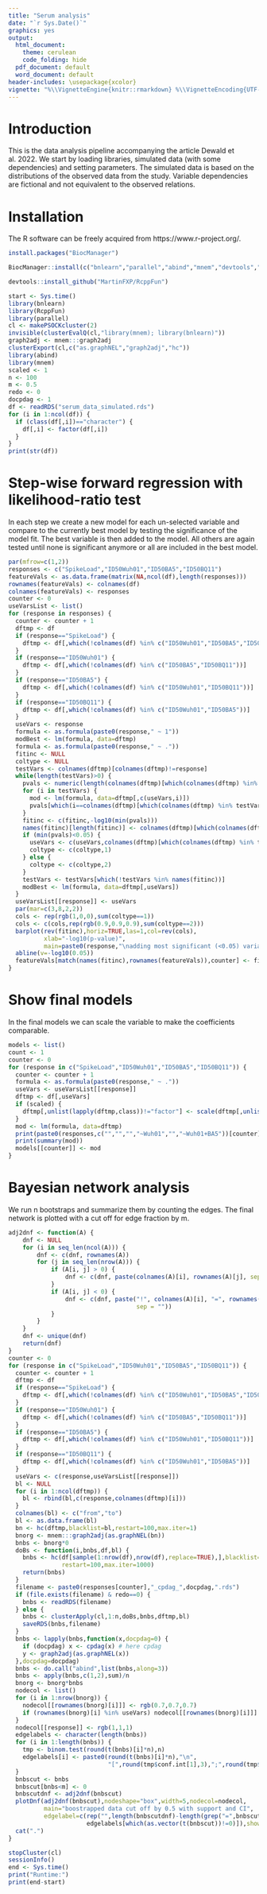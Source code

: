```yaml
---
title: "Serum analysis"
date: "`r Sys.Date()`"
graphics: yes
output:
  html_document:
    theme: cerulean
    code_folding: hide
  pdf_document: default
  word_document: default
header-includes: \usepackage{xcolor}
vignette: "%\\VignetteEngine{knitr::rmarkdown} %\\VignetteEncoding{UTF-8}\n"
---
```


# Introduction

This is the data analysis pipeline accompanying the article Dewald et al. 2022. We start by loading libraries, simulated data (with some dependencies) and setting parameters. The simulated data is based on the distributions of the observed data from the study. Variable dependencies are fictional and not equivalent to the observed relations.

# Installation

The R software can be freely acquired from https://www.r-project.org/.

```r
install.packages("BiocManager")

BiocManager::install(c("bnlearn","parallel","abind","mnem","devtools","lmtest"))

devtools::install_github("MartinFXP/RcppFun")
```

```r
start <- Sys.time()
library(bnlearn)
library(RcppFun)
library(parallel)
cl <- makePSOCKcluster(2)
invisible(clusterEvalQ(cl,"library(mnem); library(bnlearn)"))
graph2adj <- mnem:::graph2adj
clusterExport(cl,c("as.graphNEL","graph2adj","hc"))
library(abind)
library(mnem)
scaled <- 1
n <- 100
m <- 0.5
redo <- 0
docpdag <- 1
df <- readRDS("serum_data_simulated.rds")
for (i in 1:ncol(df)) {
  if (class(df[,i])=="character") {
    df[,i] <- factor(df[,i])
  }
}
print(str(df))
```

# Step-wise forward regression with likelihood-ratio test

In each step we create a new model for each un-selected variable and compare to the currently best model by testing the significance of the model fit. The best variable is then added to the model. All others are again tested until none is significant anymore or all are included in the best model.

```r
par(mfrow=c(1,2))
responses <- c("SpikeLoad","ID50Wuh01","ID50BA5","ID50BQ11")
featureVals <- as.data.frame(matrix(NA,ncol(df),length(responses)))
rownames(featureVals) <- colnames(df)
colnames(featureVals) <- responses
counter <- 0
useVarsList <- list()
for (response in responses) {
  counter <- counter + 1
  dftmp <- df
  if (response=="SpikeLoad") {
    dftmp <- df[,which(!colnames(df) %in% c("ID50Wuh01","ID50BA5","ID50BQ11"))]
  }
  if (response=="ID50Wuh01") {
    dftmp <- df[,which(!colnames(df) %in% c("ID50BA5","ID50BQ11"))]
  }
  if (response=="ID50BA5") {
    dftmp <- df[,which(!colnames(df) %in% c("ID50Wuh01","ID50BQ11"))]
  }
  if (response=="ID50BQ11") {
    dftmp <- df[,which(!colnames(df) %in% c("ID50Wuh01","ID50BA5"))]
  }
  useVars <- response
  formula <- as.formula(paste0(response," ~ 1"))
  modBest <- lm(formula, data=dftmp)
  formula <- as.formula(paste0(response," ~ ."))
  fitinc <- NULL
  coltype <- NULL
  testVars <- colnames(dftmp)[colnames(dftmp)!=response]
  while(length(testVars)>0) {
    pvals <- numeric(length(colnames(dftmp)[which(colnames(dftmp) %in% testVars)]))
    for (i in testVars) {
      mod <- lm(formula, data=dftmp[,c(useVars,i)])
      pvals[which(i==colnames(dftmp)[which(colnames(dftmp) %in% testVars)])] <- (lmtest::lrtest(mod,modBest)[5])[2,]
    }
    fitinc <- c(fitinc,-log10(min(pvals)))
    names(fitinc)[length(fitinc)] <- colnames(dftmp)[which(colnames(dftmp) %in% testVars)][which.min(pvals)]
    if (min(pvals)<0.05) {
      useVars <- c(useVars,colnames(dftmp)[which(colnames(dftmp) %in% testVars)][which.min(pvals)])
      coltype <- c(coltype,1)
    } else {
      coltype <- c(coltype,2)
    }
    testVars <- testVars[which(!testVars %in% names(fitinc))]
    modBest <- lm(formula, data=dftmp[,useVars])
  }
  useVarsList[[response]] <- useVars
  par(mar=c(3,8,2,2))
  cols <- rep(rgb(1,0,0),sum(coltype==1))
  cols <- c(cols,rep(rgb(0.9,0.9,0.9),sum(coltype==2)))
  barplot(rev(fitinc),horiz=TRUE,las=1,col=rev(cols),
          xlab="-log10(p-value)",
          main=paste0(response,"\nadding most significant (<0.05) variable"))
  abline(v=-log10(0.05))
  featureVals[match(names(fitinc),rownames(featureVals)),counter] <- fitinc
}
```

# Show final models

In the final models we can scale the variable to make the coefficients comparable.

```r
models <- list()
count <- 1
counter <- 0
for (response in c("SpikeLoad","ID50Wuh01","ID50BA5","ID50BQ11")) {
  counter <- counter + 1
  formula <- as.formula(paste0(response," ~ ."))
  useVars <- useVarsList[[response]]
  dftmp <- df[,useVars]
  if (scaled) {
    dftmp[,unlist(lapply(dftmp,class))!="factor"] <- scale(dftmp[,unlist(lapply(dftmp,class))!="factor"])
  }
  mod <- lm(formula, data=dftmp)
  print(paste0(responses,c("","","","~Wuh01","","~Wuh01+BA5"))[counter])
  print(summary(mod))
  models[[counter]] <- mod
}
```

# Bayesian network analysis

We run n bootstraps and summarize them by counting the edges. The final network is plotted with a cut off for edge fraction by m.

```r
adj2dnf <- function(A) {
    dnf <- NULL
    for (i in seq_len(ncol(A))) {
        dnf <- c(dnf, rownames(A))
        for (j in seq_len(nrow(A))) {
            if (A[i, j] > 0) {
                dnf <- c(dnf, paste(colnames(A)[i], rownames(A)[j], sep = "="))
            }
            if (A[i, j] < 0) {
                dnf <- c(dnf, paste("!", colnames(A)[i], "=", rownames(A)[j],
                                    sep = ""))
            }
        }
    }
    dnf <- unique(dnf)
    return(dnf)
}
counter <- 0
for (response in c("SpikeLoad","ID50Wuh01","ID50BA5","ID50BQ11")) {
  counter <- counter + 1
  dftmp <- df
  if (response=="SpikeLoad") {
    dftmp <- df[,which(!colnames(df) %in% c("ID50Wuh01","ID50BA5","ID50BQ11"))]
  }
  if (response=="ID50Wuh01") {
    dftmp <- df[,which(!colnames(df) %in% c("ID50BA5","ID50BQ11"))]
  }
  if (response=="ID50BA5") {
    dftmp <- df[,which(!colnames(df) %in% c("ID50Wuh01","ID50BQ11"))]
  }
  if (response=="ID50BQ11") {
    dftmp <- df[,which(!colnames(df) %in% c("ID50Wuh01","ID50BA5"))]
  }
  useVars <- c(response,useVarsList[[response]])
  bl <- NULL
  for (i in 1:ncol(dftmp)) {
    bl <- rbind(bl,c(response,colnames(dftmp)[i]))
  }
  colnames(bl) <- c("from","to")
  bl <- as.data.frame(bl)
  bn <- hc(dftmp,blacklist=bl,restart=100,max.iter=1)
  bnorg <- mnem:::graph2adj(as.graphNEL(bn))
  bnbs <- bnorg*0
  doBs <- function(i,bnbs,df,bl) {
    bnbs <- hc(df[sample(1:nrow(df),nrow(df),replace=TRUE),],blacklist=bl,
               restart=100,max.iter=1000)
    return(bnbs)
  }
  filename <- paste0(responses[counter],"_cpdag_",docpdag,".rds")
  if (file.exists(filename) & redo==0) {
    bnbs <- readRDS(filename)
  } else {
    bnbs <- clusterApply(cl,1:n,doBs,bnbs,dftmp,bl)
    saveRDS(bnbs,filename)
  }
  bnbs <- lapply(bnbs,function(x,docpdag=0) {
    if (docpdag) x <- cpdag(x) # here cpdag
    y <- graph2adj(as.graphNEL(x))
  },docpdag=docpdag)
  bnbs <- do.call("abind",list(bnbs,along=3))
  bnbs <- apply(bnbs,c(1,2),sum)/n
  bnorg <- bnorg*bnbs
  nodecol <- list()
  for (i in 1:nrow(bnorg)) {
    nodecol[[rownames(bnorg)[i]]] <- rgb(0.7,0.7,0.7)
    if (rownames(bnorg)[i] %in% useVars) nodecol[[rownames(bnorg)[i]]] <- rgb(1,0,0)
  }
  nodecol[[response]] <- rgb(1,1,1)
  edgelabels <- character(length(bnbs))
  for (i in 1:length(bnbs)) {
    tmp <- binom.test(round(t(bnbs)[i]*n),n)
    edgelabels[i] <- paste0(round(t(bnbs)[i]*n),"\n",
                            "[",round(tmp$conf.int[1],3),";",round(tmp$conf.int[2],3),"]")
  }
  bnbscut <- bnbs
  bnbscut[bnbs<m] <- 0
  bnbscutdnf <- adj2dnf(bnbscut)
  plotDnf(adj2dnf(bnbscut),nodeshape="box",width=5,nodecol=nodecol,
          main="boostrapped data cut off by 0.5 with support and CI",
          edgelabel=c(rep("",length(bnbscutdnf)-length(grep("=",bnbscutdnf))),
                      edgelabels[which(as.vector(t(bnbscut))!=0)]),showall=FALSE)
  cat(".")
}
```

```r
stopCluster(cl)
sessionInfo()
end <- Sys.time()
print("Runtime:")
print(end-start)
```



















